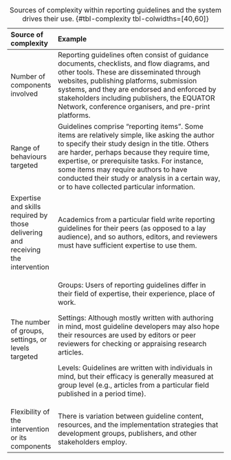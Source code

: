 +----------------------------------------------------------------------------------+-------------------------------------------------------------------------------------------------------------------------------------------------------------------------------------------------------------------------------------------------------------------------------------------------------------------------------------------------------------------------------------------+
| Source of complexity                                                             | Example                                                                                                                                                                                                                                                                                                                                                                                   |
+:=================================================================================+:==========================================================================================================================================================================================================================================================================================================================================================================================+
| Number of components involved                                                    | Reporting guidelines often consist of guidance documents, checklists, and flow diagrams, and other tools. These are disseminated through websites, publishing platforms, submission systems, and they are endorsed and enforced by stakeholders including publishers, the EQUATOR Network, conference organisers, and pre-print platforms.                                                |
+----------------------------------------------------------------------------------+-------------------------------------------------------------------------------------------------------------------------------------------------------------------------------------------------------------------------------------------------------------------------------------------------------------------------------------------------------------------------------------------+
| Range of behaviours targeted                                                     | Guidelines comprise "reporting items". Some items are relatively simple, like asking the author to specify their study design in the title. Others are harder, perhaps because they require time, expertise, or prerequisite tasks. For instance, some items may require authors to have conducted their study or analysis in a certain way, or to have collected particular information. |
+----------------------------------------------------------------------------------+-------------------------------------------------------------------------------------------------------------------------------------------------------------------------------------------------------------------------------------------------------------------------------------------------------------------------------------------------------------------------------------------+
| Expertise and skills required by those delivering and receiving the intervention | Academics from a particular field write reporting guidelines for their peers (as opposed to a lay audience), and so authors, editors, and reviewers must have sufficient expertise to use them.                                                                                                                                                                                           |
+----------------------------------------------------------------------------------+-------------------------------------------------------------------------------------------------------------------------------------------------------------------------------------------------------------------------------------------------------------------------------------------------------------------------------------------------------------------------------------------+
| The number of groups, settings, or levels targeted                               | Groups: Users of reporting guidelines differ in their field of expertise, their experience, place of work.                                                                                                                                                                                                                                                                                |
|                                                                                  |                                                                                                                                                                                                                                                                                                                                                                                           |
|                                                                                  | Settings: Although mostly written with authoring in mind, most guideline developers may also hope their resources are used by editors or peer reviewers for checking or appraising research articles.                                                                                                                                                                                     |
|                                                                                  |                                                                                                                                                                                                                                                                                                                                                                                           |
|                                                                                  | Levels: Guidelines are written with individuals in mind, but their efficacy is generally measured at group level (e.g., articles from a particular field published in a period time).                                                                                                                                                                                                     |
+----------------------------------------------------------------------------------+-------------------------------------------------------------------------------------------------------------------------------------------------------------------------------------------------------------------------------------------------------------------------------------------------------------------------------------------------------------------------------------------+
| Flexibility of the intervention or its components                                | There is variation between guideline content, resources, and the implementation strategies that development groups, publishers, and other stakeholders employ.                                                                                                                                                                                                                            |
+----------------------------------------------------------------------------------+-------------------------------------------------------------------------------------------------------------------------------------------------------------------------------------------------------------------------------------------------------------------------------------------------------------------------------------------------------------------------------------------+

: Sources of complexity within reporting guidelines and the system drives their use. {#tbl-complexity tbl-colwidths=\[40,60\]}